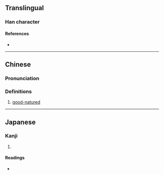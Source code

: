 {{character info}}
==Translingual==

===Han character===
{{Han char|rn=38|rad=女|as=11|sn=14|four=41431|canj=VSKP|ids=⿰女悘}}

====References====
* {{Han ref|kx=0269.200|dkj=06636|hdz=21076.060|uh=5AD5|ud=23253|bh=E16E|bd=57710}}

----
==Chinese==
{{zh-forms}}

===Pronunciation===
{{zh-pron
|m=yì
|m-s=
|c=ji3,ai3,ngai3
|c-t=
|g=
|h=pfs=
|j=
|md=
|mn=
|mn-t=
|w=
|x=
|mc=y
|oc=y
|cat=a
}}

===Definitions===
{{zh-hanzi}}

# [[good-natured]]

----

==Japanese==

===Kanji===
{{ja-kanji|grade=|rs=女11}}

# {{rfdef|ja|sort=女11}}

====Readings====
* {{ja-readings|on=[[えい]] (ei)|kun=[[しとやか]] (shitoyaka), [[すなお]] (sunao)}}